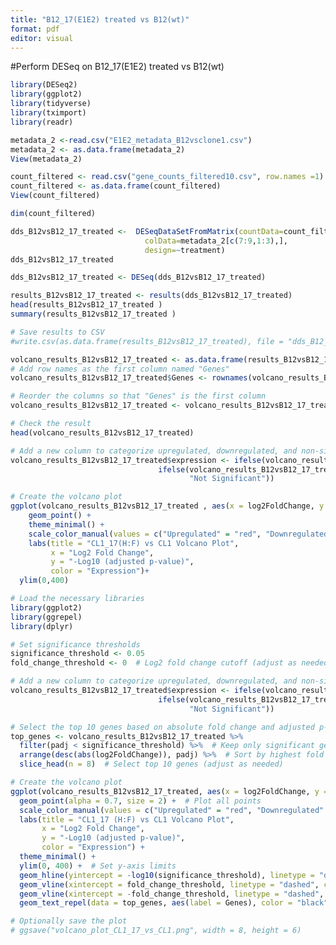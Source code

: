 ---
title: "B12_17(E1E2) treated vs B12(wt)"
format: pdf
editor: visual
---

#Perform DESeq on B12_17(E1E2) treated vs B12(wt)

```{r}
library(DESeq2)
library(ggplot2)
library(tidyverse)
library(tximport)
library(readr)
```

```{r}
metadata_2 <-read.csv("E1E2_metadata_B12vsclone1.csv")
metadata_2 <- as.data.frame(metadata_2)
View(metadata_2)
```

```{r}
count_filtered <- read.csv("gene_counts_filtered10.csv", row.names =1)
count_filtered <- as.data.frame(count_filtered)
View(count_filtered)

```

```{r}
dim(count_filtered)
```

```{r}
dds_B12vsB12_17_treated <-  DESeqDataSetFromMatrix(countData=count_filtered[,c(7:9,1:3)], 
                              colData=metadata_2[c(7:9,1:3),], 
                              design=~treatment)
dds_B12vsB12_17_treated
```

```{r}
dds_B12vsB12_17_treated <- DESeq(dds_B12vsB12_17_treated)

```

```{r}
results_B12vsB12_17_treated <- results(dds_B12vsB12_17_treated)
head(results_B12vsB12_17_treated )
summary(results_B12vsB12_17_treated )

```

```{r}
# Save results to CSV
#write.csv(as.data.frame(results_B12vsB12_17_treated), file = "dds_B12_17treated_vs_B12wt.csv")

```

```{r}
volcano_results_B12vsB12_17_treated <- as.data.frame(results_B12vsB12_17_treated)
# Add row names as the first column named "Genes"
volcano_results_B12vsB12_17_treated$Genes <- rownames(volcano_results_B12vsB12_17_treated)

# Reorder the columns so that "Genes" is the first column
volcano_results_B12vsB12_17_treated <- volcano_results_B12vsB12_17_treated[, c("Genes", setdiff(names(volcano_results_B12vsB12_17_treated), "Genes"))]

# Check the result
head(volcano_results_B12vsB12_17_treated)
```

```{r}
# Add a new column to categorize upregulated, downregulated, and non-significant genes
volcano_results_B12vsB12_17_treated$expression <- ifelse(volcano_results_B12vsB12_17_treated$padj < 0.05 & volcano_results_B12vsB12_17_treated$log2FoldChange > 0, "Upregulated",
                                 ifelse(volcano_results_B12vsB12_17_treated$padj < 0.05 & volcano_results_B12vsB12_17_treated$log2FoldChange < 0, "Downregulated", 
                                        "Not Significant"))

# Create the volcano plot
ggplot(volcano_results_B12vsB12_17_treated , aes(x = log2FoldChange, y = -log10(padj), color = expression)) +
    geom_point() +
    theme_minimal() +
    scale_color_manual(values = c("Upregulated" = "red", "Downregulated" = "blue", "Not Significant" = "gray")) +
    labs(title = "CL1_17(H:F) vs CL1 Volcano Plot", 
         x = "Log2 Fold Change", 
         y = "-Log10 (adjusted p-value)", 
         color = "Expression")+
  ylim(0,400)


```

```{r}
# Load the necessary libraries
library(ggplot2)
library(ggrepel)
library(dplyr)

# Set significance thresholds
significance_threshold <- 0.05
fold_change_threshold <- 0  # Log2 fold change cutoff (adjust as needed)

# Add a new column to categorize upregulated, downregulated, and non-significant genes
volcano_results_B12vsB12_17_treated$expression <- ifelse(volcano_results_B12vsB12_17_treated$padj < significance_threshold & volcano_results_B12vsB12_17_treated$log2FoldChange > fold_change_threshold, "Upregulated",
                                 ifelse(volcano_results_B12vsB12_17_treated$padj < significance_threshold & volcano_results_B12vsB12_17_treated$log2FoldChange < -fold_change_threshold, "Downregulated", 
                                        "Not Significant"))

# Select the top 10 genes based on absolute fold change and adjusted p-value
top_genes <- volcano_results_B12vsB12_17_treated %>%
  filter(padj < significance_threshold) %>%  # Keep only significant genes
  arrange(desc(abs(log2FoldChange)), padj) %>%  # Sort by highest fold change, then lowest adjusted p-value
  slice_head(n = 8)  # Select top 10 genes (adjust as needed)

# Create the volcano plot
ggplot(volcano_results_B12vsB12_17_treated, aes(x = log2FoldChange, y = -log10(padj), color = expression)) +
  geom_point(alpha = 0.7, size = 2) +  # Plot all points
  scale_color_manual(values = c("Upregulated" = "red", "Downregulated" = "blue", "Not Significant" = "gray")) +  # Define colors
  labs(title = "CL1_17 (H:F) vs CL1 Volcano Plot", 
       x = "Log2 Fold Change", 
       y = "-Log10 (adjusted p-value)", 
       color = "Expression") +
  theme_minimal() +
  ylim(0, 400) +  # Set y-axis limits
  geom_hline(yintercept = -log10(significance_threshold), linetype = "dashed", color = "black") +  # P-value cutoff
  geom_vline(xintercept = fold_change_threshold, linetype = "dashed", color = "black") +  # Log2 fold change cutoff
  geom_vline(xintercept = -fold_change_threshold, linetype = "dashed", color = "black") +  # Log2 fold change cutoff
  geom_text_repel(data = top_genes, aes(label = Genes), color = "black", size = 3, max.overlaps = 10)  # Label top genes

# Optionally save the plot
# ggsave("volcano_plot_CL1_17_vs_CL1.png", width = 8, height = 6)
```
